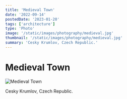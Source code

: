 ```yaml
---
title: 'Medieval Town'
date: '2022-09-14'
postedDate: '2023-01-20'
tags: ['architecture']
type: 'Photo'
image: '/static/images/photography/medieval.jpg'
thumbnail: '/static/images/photography/medieval.jpg'
summary: 'Cesky Krumlov, Czech Republic.'
---
```


# Medieval Town

![Medieval Town](/static/images/photography/medieval.jpg)

Cesky Krumlov, Czech Republic.
